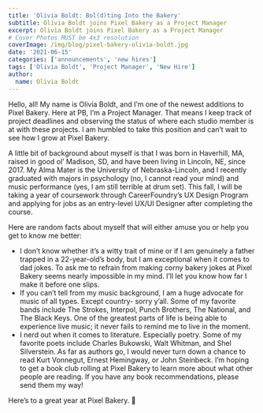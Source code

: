 ```yaml
---
title: 'Olivia Boldt: Bol(d)ting Into the Bakery'
subtitle: Olivia Boldt joins Pixel Bakery as a Project Manager
excerpt: Olivia Boldt joins Pixel Bakery as a Project Manager
# Cover Photos MUST be 4x3 resolution
coverImage: /img/blog/pixel-bakery-olivia-boldt.jpg
date: '2021-06-15'
categories: ['announcements', 'new hires']
tags: ['Olivia Boldt', 'Project Manager', 'New Hire']
author:
  name: Olivia Boldt
---
```


Hello, all! My name is Olivia Boldt, and I’m one of the newest additions to Pixel Bakery. Here at PB, I’m a Project Manager. That means I keep track of project deadlines and observing the status of where each studio member is at with these projects. I am humbled to take this position and can’t wait to see how I grow at Pixel Bakery.

A little bit of background about myself is that I was born in Haverhill, MA, raised in good ol’ Madison, SD, and have been living in Lincoln, NE, since 2017. My Alma Mater is the University of Nebraska-Lincoln, and I recently graduated with majors in psychology (no, I cannot read your mind) and music performance (yes, I am still terrible at drum set). This fall, I will be taking a year of coursework through CareerFoundry’s UX Design Program and applying for jobs as an entry-level UX/UI Designer after completing the course.

Here are random facts about myself that will either amuse you or help you get to know me better:

- I don’t know whether it’s a witty trait of mine or if I am genuinely a father trapped in a 22-year-old’s body, but I am exceptional when it comes to dad jokes. To ask me to refrain from making corny bakery jokes at Pixel Bakery seems nearly impossible in my mind. I’ll let you know how far I make it before one slips.
- If you can’t tell from my music background, I am a huge advocate for music of all types. Except country- sorry y’all. Some of my favorite bands include The Strokes, Interpol, Punch Brothers, The National, and The Black Keys. One of the greatest parts of life is being able to experience live music; it never fails to remind me to live in the moment.
- I nerd out when it comes to literature. Especially poetry. Some of my favorite poets include Charles Bukowski, Walt Whitman, and Shel Silverstein. As far as authors go, I would never turn down a chance to read Kurt Vonnegut, Ernest Hemingway, or John Steinbeck. I’m hoping to get a book club rolling at Pixel Bakery to learn more about what other people are reading. If you have any book recommendations, please send them my way!

Here’s to a great year at Pixel Bakery. 🙂
